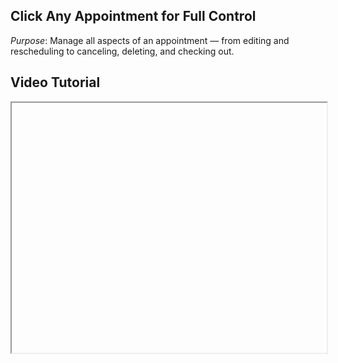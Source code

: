 

<div className="mdx-content">

## Click Any Appointment for Full Control


*Purpose*: Manage all aspects of an appointment — from editing and rescheduling to canceling, deleting, and checking out.

## Video Tutorial



<iframe
  width="100%"
  height="400"
  title="Click appointment control tutorial"
  allowFullScreen
  className="rounded-lg"
/>

---

## Steps:



❶ **Go to Calendar**  
From the left sidebar, click **Calendar**.

❷ **Open Appointment Details**  
In the calendar grid, find and click on any **booked appointment**.  
A **detailed panel** will slide open on the right.

❸ **Update or Edit Appointment**  
- Click the **three-dot menu** (⋮) at the top-right of the detail panel  
- Choose **Edit**  
- Modify client, service, date/time, or assigned staff  
- Save the updated details

❹ **Reschedule the Appointment**  
- Either:  
  - Click **Reschedule** at the bottom of the panel, or  
  - Use the **three-dot menu > Reschedule**  
- Select new date/time and confirm

❺ **Cancel the Appointment**  
- Click the **three-dot menu > Cancel**  
- Choose or enter a **reason for cancellation**

❻ **Delete the Appointment** *(if allowed)*  
- Click **three-dot menu > Delete**  
- Confirm deletion when prompted

❼ **Change Appointment Status**  
- Locate the **status button** at the top-left of the panel  
- Click and change to:  
  - **New**  
  - **Confirmed**  
  - **Completed**  
  - **No-Show**  
  - **Cancelled**

❽ **Checkout the Appointment**  
- Scroll down and click **Checkout**  
- This redirects you to the **Sales Page** where payment is processed

---

**Tip for First-Time Users**:  
You can manage everything without leaving the calendar — saves time and helps avoid missing details.

<div className="space-y-4 mt-6">

<div className="my-10 border-t border-gray-200" />

## More questions about this

</div>
<div className="space-y-4 mt-6">
  <details className="bg-white rounded-md p-4 border border-gray-300">
  <summary
    className="font-medium text-base text-gray-900"
    style={{
      backgroundColor: 'transparent',
      outline: 'none',
      cursor: 'pointer',
      userSelect: 'none',
      listStyle: 'none',
    }}
  >Can I undo a cancelled appointment?</summary>
   <p className="mt-2 text-sm text-gray-700">
      No, but you can manually reschedule it or rebook a new appointment with the same details.
    </p>
  </details>

  <details className="bg-white rounded-md p-4 border border-gray-300">
  <summary
    className="font-medium text-base text-gray-900"
    style={{
      backgroundColor: 'transparent',
      outline: 'none',
      cursor: 'pointer',
      userSelect: 'none',
      listStyle: 'none',
    }}
  >Does deleting remove it from reports?</summary>
    <p className="mt-2 text-sm text-gray-700">
      Yes. Deleted appointments are not shown in history or reports.
    </p>
  </details>
</div>
</div>

---

<div className="space-y-4 mt-6">

<div className="my-10 border-t border-gray-200" />

<div className="mdx-content mt-10">

Was this article helpful?

<div style={{ display: 'flex', gap: '1rem' }}>
  <button style={{ padding: '0.5rem', borderRadius: '9999px', backgroundColor: '#f0f0f0' }}>
    👍
  </button>
  <button style={{ padding: '0.5rem', borderRadius: '9999px', backgroundColor: '#f0f0f0' }}>
    👎
  </button>
</div>
</div>

---
</div>
